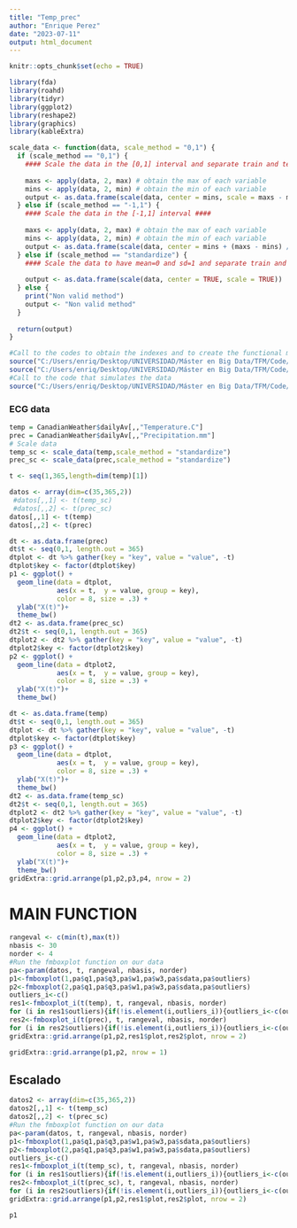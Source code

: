 ---
title: "Temp_prec"
author: "Enrique Perez"
date: "2023-07-11"
output: html_document
---

```{r setup, include=FALSE}
knitr::opts_chunk$set(echo = TRUE)
```

```{r}
library(fda)
library(roahd)
library(tidyr)
library(ggplot2)
library(reshape2)
library(graphics)
library(kableExtra)
```

```{r}
scale_data <- function(data, scale_method = "0,1") {
  if (scale_method == "0,1") {
    #### Scale the data in the [0,1] interval and separate train and test ####
    
    maxs <- apply(data, 2, max) # obtain the max of each variable
    mins <- apply(data, 2, min) # obtain the min of each variable
    output <- as.data.frame(scale(data, center = mins, scale = maxs - mins))
  } else if (scale_method == "-1,1") {
    #### Scale the data in the [-1,1] interval ####
    
    maxs <- apply(data, 2, max) # obtain the max of each variable
    mins <- apply(data, 2, min) # obtain the min of each variable
    output <- as.data.frame(scale(data, center = mins + (maxs - mins) / 2, scale = (maxs - mins) / 2))
  } else if (scale_method == "standardize") {
    #### Scale the data to have mean=0 and sd=1 and separate train and test ####
    
    output <- as.data.frame(scale(data, center = TRUE, scale = TRUE))
  } else {
    print("Non valid method")
    output <- "Non valid method"
  }
  
  return(output)
}
```


```{r}
#Call to the codes to obtain the indexes and to create the functional multivariate boxplot
source("C:/Users/enriq/Desktop/UNIVERSIDAD/Máster en Big Data/TFM/Code/indexes.R")
source("C:/Users/enriq/Desktop/UNIVERSIDAD/Máster en Big Data/TFM/Code/fmboxplot_2.R")
#Call to the code that simulates the data
source("C:/Users/enriq/Desktop/UNIVERSIDAD/Máster en Big Data/TFM/Code/datos_multivariantes_simulados/simulation_model_workshop_Belen/simulator_eigen2.R")

```


### ECG data

```{r}
temp = CanadianWeather$dailyAv[,,"Temperature.C"]
prec = CanadianWeather$dailyAv[,,"Precipitation.mm"]
# Scale data
temp_sc <- scale_data(temp,scale_method = "standardize")
prec_sc <- scale_data(prec,scale_method = "standardize")

t <- seq(1,365,length=dim(temp)[1])

datos <- array(dim=c(35,365,2))
 #datos[,,1] <- t(temp_sc)
 #datos[,,2] <- t(prec_sc)
datos[,,1] <- t(temp)
datos[,,2] <- t(prec)
```

```{r}
dt <- as.data.frame(prec)
dt$t <- seq(0,1, length.out = 365)
dtplot <- dt %>% gather(key = "key", value = "value", -t)
dtplot$key <- factor(dtplot$key)
p1 <- ggplot() +
  geom_line(data = dtplot,
            aes(x = t,  y = value, group = key),
            color = 8, size = .3) +
  ylab("X(t)")+
  theme_bw()
dt2 <- as.data.frame(prec_sc)
dt2$t <- seq(0,1, length.out = 365)
dtplot2 <- dt2 %>% gather(key = "key", value = "value", -t)
dtplot2$key <- factor(dtplot2$key)
p2 <- ggplot() +
  geom_line(data = dtplot2,
            aes(x = t,  y = value, group = key),
            color = 8, size = .3) +
  ylab("X(t)")+
  theme_bw()
```

```{r}
dt <- as.data.frame(temp)
dt$t <- seq(0,1, length.out = 365)
dtplot <- dt %>% gather(key = "key", value = "value", -t)
dtplot$key <- factor(dtplot$key)
p3 <- ggplot() +
  geom_line(data = dtplot,
            aes(x = t,  y = value, group = key),
            color = 8, size = .3) +
  ylab("X(t)")+
  theme_bw()
dt2 <- as.data.frame(temp_sc)
dt2$t <- seq(0,1, length.out = 365)
dtplot2 <- dt2 %>% gather(key = "key", value = "value", -t)
dtplot2$key <- factor(dtplot2$key)
p4 <- ggplot() +
  geom_line(data = dtplot2,
            aes(x = t,  y = value, group = key),
            color = 8, size = .3) +
  ylab("X(t)")+
  theme_bw()
gridExtra::grid.arrange(p1,p2,p3,p4, nrow = 2)
```

# MAIN FUNCTION

```{r}
rangeval <- c(min(t),max(t))
nbasis <- 30
norder <- 4
#Run the fmboxplot function on our data
pa<-param(datos, t, rangeval, nbasis, norder)
p1<-fmboxplot(1,pa$q1,pa$q3,pa$w1,pa$w3,pa$sdata,pa$outliers)
p2<-fmboxplot(2,pa$q1,pa$q3,pa$w1,pa$w3,pa$sdata,pa$outliers)
outliers_i<-c()
res1<-fmboxplot_i(t(temp), t, rangeval, nbasis, norder)
for (i in res1$outliers){if(!is.element(i,outliers_i)){outliers_i<-c(outliers_i,i)}}
res2<-fmboxplot_i(t(prec), t, rangeval, nbasis, norder)
for (i in res2$outliers){if(!is.element(i,outliers_i)){outliers_i<-c(outliers_i,i)}}
gridExtra::grid.arrange(p1,p2,res1$plot,res2$plot, nrow = 2)
```

```{r}
gridExtra::grid.arrange(p1,p2, nrow = 1)
```


## Escalado

```{r}
datos2 <- array(dim=c(35,365,2))
datos2[,,1] <- t(temp_sc)
datos2[,,2] <- t(prec_sc)
#Run the fmboxplot function on our data
pa<-param(datos, t, rangeval, nbasis, norder)
p1<-fmboxplot(1,pa$q1,pa$q3,pa$w1,pa$w3,pa$sdata,pa$outliers)
p2<-fmboxplot(2,pa$q1,pa$q3,pa$w1,pa$w3,pa$sdata,pa$outliers)
outliers_i<-c()
res1<-fmboxplot_i(t(temp_sc), t, rangeval, nbasis, norder)
for (i in res1$outliers){if(!is.element(i,outliers_i)){outliers_i<-c(outliers_i,i)}}
res2<-fmboxplot_i(t(prec_sc), t, rangeval, nbasis, norder)
for (i in res2$outliers){if(!is.element(i,outliers_i)){outliers_i<-c(outliers_i,i)}}
gridExtra::grid.arrange(p1,p2,res1$plot,res2$plot, nrow = 2)
```

```{r}
p1
```

